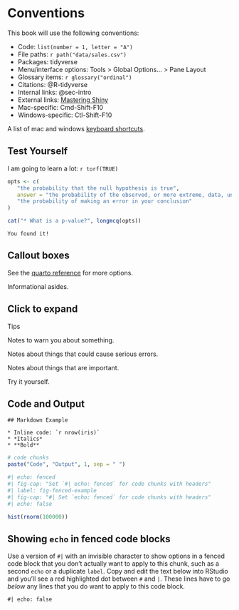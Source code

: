 # Conventions {#sec-conventions}

This book will use the following conventions:

* Code: `list(number = 1, letter = "A")`
* File paths: `r path("data/sales.csv")`
* Packages: <pkg>tidyverse</pkg>
* Menu/interface options: <if>Tools > Global Options... > Pane Layout</if>
* Glossary items: `r glossary("ordinal")`
* Citations: @R-tidyverse
* Internal links: @sec-intro
* External links: [Mastering Shiny](https://mastering-shiny.org/)
* Mac-specific: <mac>Cmd-Shift-F10</mac> 
* Windows-specific: <pc>Ctl-Shift-F10</pc>

A list of mac and windows [keyboard shortcuts](https://support.posit.co/hc/en-us/articles/200711853-Keyboard-Shortcuts-in-the-RStudio-IDE).


## Test Yourself

I am going to learn a lot: `r torf(TRUE)`

```r
opts <- c(
   "the probability that the null hypothesis is true",
   answer = "the probability of the observed, or more extreme, data, under the assumption that the null-hypothesis is true",
   "the probability of making an error in your conclusion"
)

cat("* What is a p-value?", longmcq(opts))
```


```block
You found it!
```



## Callout boxes

[See the [quarto reference](https://quarto.org/docs/authoring/callouts.html) for more options.]{.aside}

::: {.callout-note}
Informational asides.
:::

::: {.callout-tip collapse="true"}
## Click to expand 

Tips
:::

::: {.callout-warning}
Notes to warn you about something.
:::

::: {.callout-caution}
Notes about things that could cause serious errors.
:::

::: {.callout-important}
Notes about things that are important.
:::

::: {.try}
Try it yourself.
:::

## Code and Output

```verbatim
## Markdown Example

* Inline code: `r nrow(iris)`
* *Italics*
* **Bold**
```

```r
# code chunks
paste("Code", "Output", 1, sep = " ")
```


```r
#| echo: fenced
#| fig-cap: "Set `#| echo: fenced` for code chunks with headers"
#| label: fig-fenced-example
#‎| fig-cap: "#| Set `echo: fenced` for code chunks with headers"
#‎| echo: false

hist(rnorm(100000))
```

:::{.callout-warning collapse="true"}
## Showing `echo` in fenced code blocks

Use a version of `#‎|` with an invisible character to show options in a fenced code block that you don't actually want to apply to this chunk, such as a second `echo` or a duplicate `label`. Copy and edit the text below into RStudio and you'll see a red highlighted dot between `#` and `|`. These lines have to go *below* any lines that you do want to apply to this code block.

```
#‎| echo: false
```
:::





